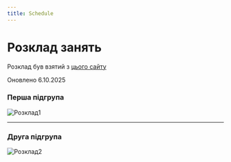 ```yaml
---
title: Schedule
---
```



# Розклад занять

<Callout type="info">Розклад був взятий з [цього сайту](http://193.189.127.179:5010/time-table/group?type=0)</Callout>

<Callout type="warning">Оновлено 6.10.2025</Callout>

### Перша підгрупа

![Розклад1](/img/schedule1.jpg)

---

### Друга підгрупа

![Розклад2](/img/schedule2.jpg)
